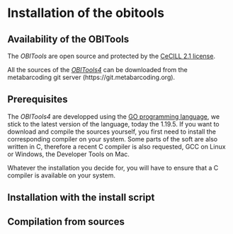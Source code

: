 # Installation of the obitools

## Availability of the OBITools

The *OBITools* are open source and protected by the [CeCILL 2.1 license](http://www.cecill.info/licences/Licence_CeCILL_V2.1-en.html).

All the sources of the [*OBITools4*](http://metabarcoding.org/obitools4) can be downloaded from the metabarcoding git server (https://git.metabarcoding.org).

## Prerequisites

The *OBITools4* are developped using the [GO programming language](https://go.dev/), we stick to the latest version of the language, today the $1.19.5$. If you want to download and compile the sources yourself, you first need to install the corresponding compiler on your system. Some parts of the soft are also written in C, therefore a recent C compiler is also requested, GCC on Linux or Windows, the Developer Tools on Mac.

Whatever the installation you decide for, you will have to ensure that a C compiler is available on your system.

## Installation with the install script

## Compilation from sources

